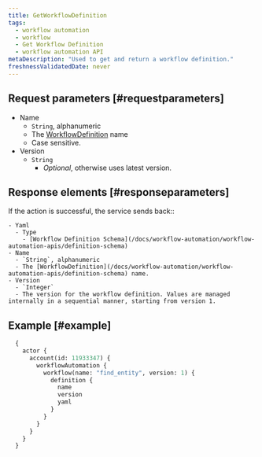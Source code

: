 ```yaml
---
title: GetWorkflowDefinition
tags:
  - workflow automation
  - workflow
  - Get Workflow Definition
  - workflow automation API
metaDescription: "Used to get and return a workflow definition."
freshnessValidatedDate: never
---
```


## Request parameters [#requestparameters]

  - Name
    - `String`, alphanumeric
    - The [WorkflowDefinition](/docs/workflow-automation/workflow-automation-apis/definition-schema) name
    - Case sensitive.
  - Version
    - `String`
      - *Optional*, otherwise uses latest version.

## Response elements [#responseparameters]

  If the action is successful, the service sends back::

    - Yaml
      - Type
        - [Workflow Definition Schema](/docs/workflow-automation/workflow-automation-apis/definition-schema)
    - Name
      - `String`, alphanumeric
      - The [WorkflowDefinition](/docs/workflow-automation/workflow-automation-apis/definition-schema) name.
    - Version
      - `Integer`
      - The version for the workflow definition. Values are managed internally in a sequential manner, starting from version 1.

## Example [#example]

```graphql
  {
    actor {
      account(id: 11933347) {
        workflowAutomation {
          workflow(name: "find_entity", version: 1) {
            definition {
              name
              version
              yaml
            }
          }
        }
      }
    }
  }
```